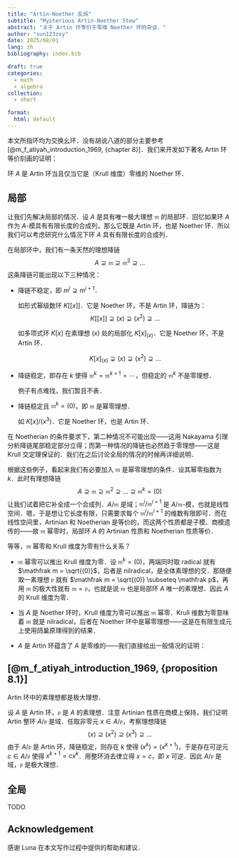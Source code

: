 ```yaml
---
title: "Artin-Noether 乱炖"
subtitle: "Mysterious Artin-Noether Stew"
abstract: "关于 Artin 环等价于零维 Noether 环的杂谈．"
author: "sun123zxy"
date: 2025/08/01
lang: zh
bibliography: index.bib

draft: true
categories:
  - math 
  - algebra
collection:
  - short

format:
  html: default
---
```


本文所指环均为交换幺环．没有胡说八道的部分主要参考 [@m_f_atiyah_introduction_1969, {chapter 8}]．我们来开发如下著名 Artin 环等价刻画的证明：

:::{#thm-artin-noether}

环 $A$ 是 Artin 环当且仅当它是（Krull 维度）零维的 Noether 环．
:::

## 局部

让我们先解决局部的情况．设 $A$ 是具有唯一极大理想 $\mathfrak m$ 的局部环．回忆如果环 $A$ 作为 $A$-模具有有限长度的合成列，那么它既是 Artin 环，也是 Noether 环．所以我们可以考虑研究什么情况下环 $A$ 具有有限长度的合成列．

在局部环中，我们有一条天然的理想降链
$$
A \supseteq \mathfrak m \supseteq \mathfrak m^2 \supseteq \dots
$$
这条降链可能出现以下三种情况：

- 降链不稳定，即 $m^i \supsetneq m^{i+1}$．

  如形式幂级数环 $K[[x]]$．它是 Noether 环，不是 Artin 环，降链为：
  $$
  K[[x]] \supsetneq (x) \supsetneq (x^2) \supsetneq \dots 
  $$ 

  如多项式环 $K[x]$ 在素理想 $(x)$ 处的局部化 $K[x]_{(x)}$．它是 Noether 环，不是 Artin 环．

  $$
    K[x]_{(x)} \supsetneq (x) \supsetneq (x^2) \supsetneq \dots
  $$

- 降链稳定，即存在 $k$ 使得 $\mathfrak m^k = \mathfrak m^{k+1} = \cdots$，但稳定的 $\mathfrak m^k$ 不是零理想．

  例子有点难找，我们暂且不表．

- 降链稳定且 $\mathfrak m^k = (0)$，即 $\mathfrak m$ 是幂零理想．

  如 $K[x] / (x^3)$．它是 Noether 环，也是 Artin 环．

:::{.remark}

在 Noetherian 的条件要求下，第二种情况不可能出现——这用 Nakayama 引理分析降链尾部稳定部分立得；而第一种情况的降链也必然趋于零理想——这是 Krull 交定理保证的．我们在之后讨论全局的情况的时候再详细说明．
:::

根据这些例子，看起来我们有必要加入 $\mathfrak m$ 是幂零理想的条件．设其幂零指数为 $k$．此时有理想降链
$$
A \supseteq \mathfrak m \supseteq \mathfrak m^2 \supseteq \dots \supseteq \mathfrak m^k = (0)
$$
让我们试着把它补全成一个合成列．$A / \mathfrak m$ 是域；$\mathfrak m^i / \mathfrak m^{i+1}$ 是 $A / \mathfrak m$-模，也就是线性空间．嗯，于是想让它长度有限，只需要求每个 $\mathfrak m^i / \mathfrak m^{i+1}$ 的维数有限即可．而在线性空间里，Artinian 和 Noetherian 是等价的，而这两个性质都是子模、商模遗传的——故 $\mathfrak m$ 幂零时，局部环 $A$ 的 Artinian 性质和 Noetherian 性质等价．

等等，$\mathfrak m$ 幂零和 Krull 维度为零有什么关系？

- $\mathfrak m$ 幂零可以推出 Krull 维度为零．设 $\mathfrak m^k = (0)$，两端同时取 radical 就有 $\mathfrak m = \sqrt{(0)}$，后者是 nilradical，是全体素理想的交．那随便取一素理想 $\mathfrak p$ 就有 $\mathfrak m = \sqrt{(0)} \subseteq \mathfrak p$，再用 $\mathfrak m$ 的极大性就有 $\mathfrak m = \mathfrak p$，也就是说 $\mathfrak m$ 也是局部环 $A$ 唯一的素理想．因此 $A$ 的 Krull 维度为零．

- 当 $A$ 是 Noether 环时，Krull 维度为零可以推出 $\mathfrak m$ 幂零．Krull 维数为零意味着 $\mathfrak m$ 就是 nilradical，后者在 Noether 环中是幂零理想——这是在有限生成元上使用鸽巢原理得到的结果．

- $A$ 是 Artin 环蕴含了 $A$ 是零维的——我们直接给出一般情况的证明：

:::{#prp-artin-zero-dim}

## [@m_f_atiyah_introduction_1969, {proposition 8.1}]

Artin 环中的素理想都是极大理想．
:::

:::{.proof}

设 $A$ 是 Artin 环，$\mathfrak p$ 是 $A$ 的素理想．注意 Artinian 性质在商模上保持，我们证明 Artin 整环 $A / \mathfrak p$ 是域．任取非零元 $x \in A / \mathfrak p$，考察理想降链
$$
(x) \supseteq (x^2) \supseteq (x^3) \supseteq \dots
$$
由于 $A / \mathfrak p$ 是 Artin 环，降链稳定，则存在 $k$ 使得 $(x^k) = (x^{k+1})$，于是存在可逆元 $c \in A / \mathfrak p$ 使得 $x^{k+1} = c x^k$．用整环消去律立得 $x = c$，即 $x$ 可逆．因此 $A / \mathfrak p$ 是域，$\mathfrak p$ 是极大理想．
:::

## 全局

TODO

## Acknowledgement {.appendix}

感谢 Luna 在本文写作过程中提供的帮助和建议．